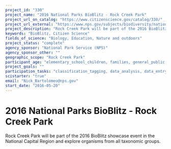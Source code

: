 ```yaml
---
project_id: "330"
project_name: "2016 National Parks BioBlitz - Rock Creek Park"
project_url_on_catalog: "https://www.citizenscience.gov/catalog/330/"
project_url_external: "https://www.nps.gov/subjects/biodiversity/national-parks-bioblitz.htm"
project_description: "Rock Creek Park will be part of the 2016 BioBlitz showcase event in the National Capital Region and explore organisms from all taxonomic groups."
keywords: "BioBlitz, Citizen Science"
fields_of_science: "Biology, Education, Nature and outdoors"
project_status: "complete"
agency_sponsor: "National Park Service (NPS)"
agency_sponsor_other: ""
geographic_scope: "Rock Creek Park"
participant_age: "elementary_school_children, families, general_public, middle_school_children, targeted_group, teens"
project_goals: ""
participation_tasks: "classification_tagging, data_analysis, data_entry, finding_entities, identification, learning, observation, site_selection_description, specimen_sample_collection"
scistarter: "true"
email: "Nick_Bartolomeo@nps.gov"
start_date: "2016-05-20"
---
```


# 2016 National Parks BioBlitz - Rock Creek Park

Rock Creek Park will be part of the 2016 BioBlitz showcase event in the National Capital Region and explore organisms from all taxonomic groups.
